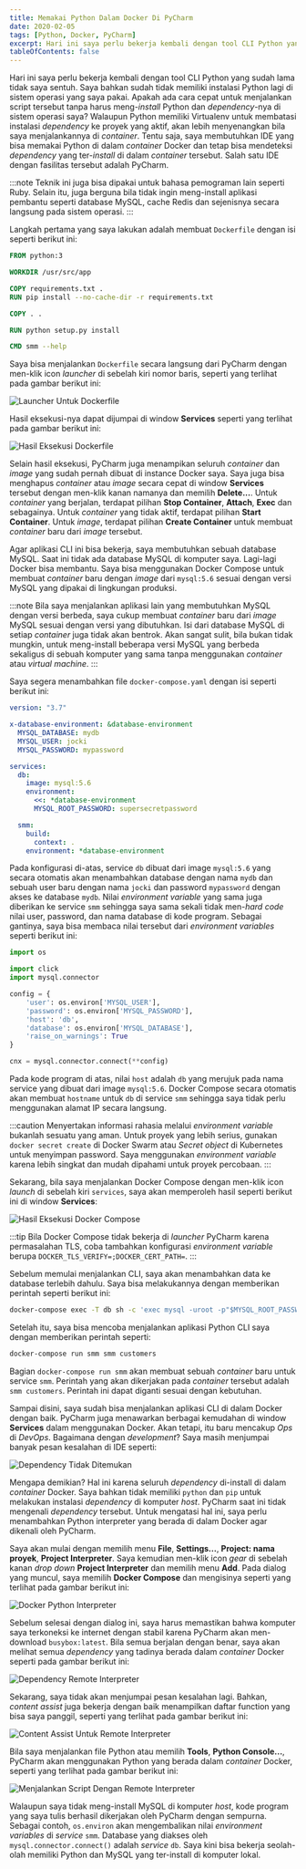 ```yaml
---
title: Memakai Python Dalam Docker Di PyCharm
date: 2020-02-05
tags: [Python, Docker, PyCharm]
excerpt: Hari ini saya perlu bekerja kembali dengan tool CLI Python yang sudah lama tidak saya sentuh.  Saya bahkan sudah tidak memiliki instalasi Python lagi di sistem operasi yang saya pakai...
tableOfContents: false
---
```


Hari ini saya perlu bekerja kembali dengan tool CLI Python yang sudah lama tidak saya sentuh.  Saya bahkan sudah tidak 
memiliki instalasi Python lagi di sistem operasi yang saya pakai.  Apakah ada cara cepat untuk menjalankan script
tersebut tanpa harus meng-*install* Python dan *dependency*-nya di sistem operasi saya?  Walaupun Python memiliki Virtualenv
untuk membatasi instalasi *dependency* ke proyek yang aktif, akan lebih menyenangkan bila saya menjalankannya di *container*.
Tentu saja, saya membutuhkan IDE yang bisa memakai Python di dalam *container* Docker dan tetap bisa mendeteksi *dependency*
yang ter-*install* di dalam *container* tersebut.  Salah satu IDE dengan fasilitas tersebut adalah PyCharm.

:::note
Teknik ini juga bisa dipakai untuk bahasa pemograman lain seperti Ruby.  Selain itu, juga berguna
bila tidak ingin meng-install aplikasi pembantu seperti database MySQL, cache Redis dan sejenisnya secara langsung
pada sistem operasi.
:::

Langkah pertama yang saya lakukan adalah membuat `Dockerfile` dengan isi seperti berikut ini:

```dockerfile title="Dockerfile"
FROM python:3

WORKDIR /usr/src/app

COPY requirements.txt .
RUN pip install --no-cache-dir -r requirements.txt

COPY . .

RUN python setup.py install

CMD smm --help
```       

Saya bisa menjalankan `Dockerfile` secara langsung dari PyCharm dengan men-klik icon *launcher* di sebelah kiri nomor baris,
seperti yang terlihat pada gambar berikut ini:

![Launcher Untuk Dockerfile](../../../assets/gambar_20200205_001.png)

Hasil eksekusi-nya dapat dijumpai di window **Services** seperti yang terlihat pada gambar berikut ini:

![Hasil Eksekusi Dockerfile](../../../assets/gambar_20200205_002.png)

Selain hasil eksekusi, PyCharm juga menampikan seluruh *container* dan *image* yang sudah pernah dibuat di instance
Docker saya.  Saya juga bisa menghapus *container* atau *image* secara cepat di window **Services**
tersebut dengan men-klik kanan namanya dan memilih **Delete...**.  Untuk *container* yang berjalan, terdapat 
pilihan **Stop Container**, **Attach**, **Exec** dan sebagainya.  Untuk *container* yang tidak aktif, terdapat pilihan
**Start Container**.  Untuk *image*, terdapat pilihan **Create Container** untuk membuat *container* baru dari *image*
tersebut.

Agar aplikasi CLI ini bisa bekerja, saya membutuhkan sebuah database MySQL.  Saat ini tidak ada database MySQL di komputer
saya.  Lagi-lagi Docker bisa membantu.  Saya bisa menggunakan Docker Compose untuk membuat *container* baru dengan *image*
dari `mysql:5.6` sesuai dengan versi MySQL yang dipakai di lingkungan produksi.

:::note
Bila saya menjalankan aplikasi lain yang membutuhkan MySQL dengan versi berbeda, saya cukup membuat
<em>container</em> baru dari <em>image</em> MySQL sesuai dengan versi yang dibutuhkan.  Isi dari database MySQL di setiap
<em>container</em> juga tidak akan bentrok.  Akan sangat sulit, bila bukan tidak mungkin, untuk meng-install beberapa
 versi MySQL yang berbeda sekaligus di sebuah komputer yang sama tanpa menggunakan <em>container</em> atau 
 <em>virtual machine</em>.
:::

Saya segera menambahkan file `docker-compose.yaml` dengan isi seperti berikut ini:

```yaml title="docker-compose.yaml"
version: "3.7"

x-database-environment: &database-environment
  MYSQL_DATABASE: mydb
  MYSQL_USER: jocki
  MYSQL_PASSWORD: mypassword

services:
  db:
    image: mysql:5.6
    environment:
      <<: *database-environment
      MYSQL_ROOT_PASSWORD: supersecretpassword

  smm:
    build:
      context: .
    environment: *database-environment
```

Pada konfigurasi di-atas, service `db` dibuat dari image `mysql:5.6` yang secara otomatis akan menambahkan database 
dengan nama `mydb` dan sebuah user baru dengan nama `jocki` dan password `mypassword` dengan akses ke database `mydb`.
Nilai *environment variable* yang sama juga diberikan ke service `smm` sehingga saya sama sekali tidak men-*hard code* 
nilai user, password, dan nama database di kode program. Sebagai gantinya, saya bisa membaca nilai tersebut dari 
*environment variables* seperti berikut ini:

```python title="main.py"
import os

import click
import mysql.connector

config = {
    'user': os.environ['MYSQL_USER'],
    'password': os.environ['MYSQL_PASSWORD'],
    'host': 'db',
    'database': os.environ['MYSQL_DATABASE'],
    'raise_on_warnings': True
}

cnx = mysql.connector.connect(**config)
```

Pada kode program di atas, nilai `host` adalah `db` yang merujuk pada nama service yang dibuat dari image `mysql:5.6`.
Docker Compose secara otomatis akan membuat `hostname` untuk `db` di service `smm` sehingga saya tidak perlu menggunakan
alamat IP secara langsung.

:::caution
Menyertakan informasi rahasia melalui <em>environment variable</em> bukanlah sesuatu yang 
aman.  Untuk proyek yang lebih serius, gunakan <code>docker secret create</code> di Docker Swarm atau <em>Secret object</em>
di Kubernetes untuk menyimpan password.  Saya menggunakan <em>environment variable</em> karena lebih singkat dan 
mudah dipahami untuk proyek percobaan.
:::

Sekarang, bila saya menjalankan Docker Compose dengan men-klik icon *launch* di sebelah kiri `services`, saya akan 
memperoleh hasil seperti berikut ini di window **Services**:

![Hasil Eksekusi Docker Compose](../../../assets/gambar_20200205_003.png)

:::tip
Bila Docker Compose tidak bekerja di <em>launcher</em> PyCharm karena permasalahan TLS, coba 
tambahkan konfigurasi <em>environment variable</em> berupa <code>DOCKER_TLS_VERIFY=;DOCKER_CERT_PATH=</code>.
:::

Sebelum memulai menjalankan CLI, saya akan menambahkan data ke database terlebih dahulu.  Saya bisa melakukannya
dengan memberikan perintah seperti berikut ini:

```bash
docker-compose exec -T db sh -c 'exec mysql -uroot -p"$MYSQL_ROOT_PASSWORD" $MYSQL_DATABASE' < my_sql_data_backup.sql
```

Setelah itu, saya bisa mencoba menjalankan aplikasi Python CLI saya dengan memberikan perintah seperti:

```bash
docker-compose run smm smm customers
```

Bagian `docker-compose run smm` akan membuat sebuah *container* baru untuk service `smm`.  Perintah yang akan dikerjakan
pada *container* tersebut adalah `smm customers`.  Perintah ini dapat diganti sesuai dengan kebutuhan.

Sampai disini, saya sudah bisa menjalankan aplikasi CLI di dalam Docker dengan baik.  PyCharm juga menawarkan
berbagai kemudahan di window **Services** dalam menggunakan Docker.  Akan tetapi, itu baru mencakup *Ops* di *DevOps*. 
Bagaimana dengan *development*?  Saya masih menjumpai banyak pesan kesalahan di IDE seperti:

![Dependency Tidak Ditemukan](../../../assets/gambar_20200205_004.png)

Mengapa demikian?  Hal ini karena seluruh *dependency* di-install di dalam *container* Docker.  Saya bahkan tidak memiliki
`python` dan `pip` untuk melakukan instalasi *dependency* di komputer *host*.  PyCharm saat ini tidak mengenali 
*dependency* tersebut.  Untuk mengatasi hal ini, saya perlu menambahkan Python interpreter yang berada di dalam Docker
agar dikenali oleh PyCharm.

Saya akan mulai dengan memilih menu **File**, **Settings...**, **Project: nama proyek**, **Project Interpreter**.  Saya 
kemudian men-klik icon *gear* di sebelah kanan *drop down* **Project Interpreter** dan memilih menu **Add**.  Pada dialog
yang muncul, saya memilih **Docker Compose** dan mengisinya seperti yang terlihat pada gambar berikut ini:

![Docker Python Interpreter](../../../assets/gambar_20200205_005.png)

Sebelum selesai dengan dialog ini, saya harus memastikan bahwa komputer saya terkoneksi ke internet dengan stabil karena
PyCharm akan men-download `busybox:latest`.  Bila semua berjalan dengan benar, saya akan melihat semua *dependency* yang
tadinya berada dalam *container* Docker seperti pada gambar berikut ini:

![Dependency Remote Interpreter](../../../assets/gambar_20200205_006.png)

Sekarang, saya tidak akan menjumpai pesan kesalahan lagi.  Bahkan, *content assist* juga bekerja dengan baik menampilkan
daftar function yang bisa saya panggil, seperti yang terlihat pada gambar berikut ini:

![Content Assist Untuk Remote Interpreter](../../../assets/gambar_20200205_007.png)

Bila saya menjalankan file Python atau memilih **Tools**, **Python Console...**, PyCharm akan menggunakan Python yang berada
dalam *container* Docker, seperti yang terlihat pada gambar berikut ini:

![Menjalankan Script Dengan Remote Interpreter](../../../assets/gambar_20200205_008.png)

Walaupun saya tidak meng-install MySQL di komputer *host*, kode program yang saya tulis berhasil dikerjakan oleh PyCharm
dengan sempurna.  Sebagai contoh, `os.environ` akan mengembalikan nilai *environment variables* di *service* `smm`.  Database
yang diakses oleh `mysql.connector.connect()` adalah *service* `db`.  Saya kini bisa bekerja seolah-olah memiliki Python 
dan MySQL yang ter-install di komputer lokal.